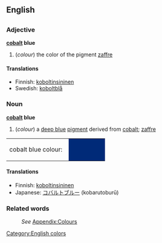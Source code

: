 ==English==
[[Category:English colors]]
=={{en}}==
===Adjective===
'''[[cobalt]] blue'''
#(''colour'') the color of the pigment [[zaffre]]

====Translations====
*Finnish: [[koboltinsininen]]
*Swedish: [[koboltblå]]

===Noun===
'''[[cobalt]] blue'''
#(''colour'') a [[deep blue]] [[pigment]] derived from [[cobalt]]; [[zaffre]]
<table><tr><td>cobalt blue colour: &nbsp;</td>
<td bgcolor="#002A78" width="80">&nbsp; </td></tr></table>

====Translations====
*Finnish: [[koboltinsininen]]
*Japanese: [[コバルトブルー]] (kobarutoburū)

===Related words===
:''See'' [[Wiktionary_Appendix:Colours|Appendix:Colours]]